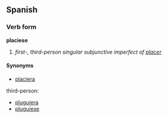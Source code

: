 ==Spanish==
===Verb form===
'''placiese'''

# ''first-, third-person singular subjunctive imperfect of [[placer]]''

====Synonyms====
*[[placiera]]
third-person:
*[[pluguiera]]
*[[pluguiese]]